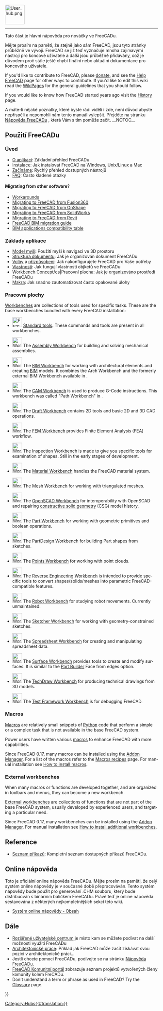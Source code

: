 <languages/>
{{TOCright}}
[[Image:User_hub.png|64px]]
----

<div class="mw-translate-fuzzy">
Tato část je hlavní nápověda pro nováčky ve FreeCADu.
</div>

<div class="mw-translate-fuzzy">
Mějte prosím na paměti, že stejně jako sám FreeCAD, jsou tyto stránky průběžně ve vývoji. FreeCAD se již teď vyznačuje mnoha zajímavými nástroji pro koncové uživatele a další jsou průběžně přidávány, což je důvodem proč stále ještě chybí finální nebo aktuální dokumentace pro koncového uživatele.
</div>

<div lang="en" dir="ltr" class="mw-content-ltr">
If you'd like to contribute to FreeCAD, please [[Donate|donate]], and see the [[Help_FreeCAD|Help FreeCAD]] page for other ways to contribute. If you'd like to edit this wiki read the [[WikiPages|WikiPages]] for the general guidelines that you should follow.
</div>

<div lang="en" dir="ltr" class="mw-content-ltr">
If you would like to know how FreeCAD started years ago visit the [[History|History]] page.
</div>

<span id="Using_FreeCAD"></span>
<div class="mw-translate-fuzzy">
A máte-li nějaké poznatky, které byste rádi viděli i zde, není důvod abyste nepřispěli a nepomohli nám tento manuál vylepšit. Přejděte na stránku  [[Help FreeCAD/cs|Nápověda FreeCADu]] , která Vám s tím pomůže začít. 
__NOTOC__
== Použití FreeCADu  ==
</div>

<span id="Introduction"></span>
===Úvod===

<div class="mw-translate-fuzzy">
* [[About FreeCAD/cs|O aplikaci]]: Základní přehled FreeCADu
* [[Installing/cs|Instalace]]: Jak instalovat FreeCAD na [[Install on Windows/cs|Windows]], [[Install on Unix/cs|Unix/Linux]] a [[Install on Mac/cs|Mac]]
* [[Getting started/cs|Začínáme]]: Rychlý přehled dostupných nástrojů  
* [[Frequently_asked_questions/cs|FAQ]]: Často kladené otázky
</div>

<div lang="en" dir="ltr" class="mw-content-ltr">
====Migrating from other software?====
</div>

<div lang="en" dir="ltr" class="mw-content-ltr">
* [[Workarounds|Workarounds]]
* [[Migrating_to_FreeCAD_from_Fusion360|Migrating to FreeCAD from Fusion360]]
* [[Migrating_to_FreeCAD_from_OnShape|Migrating to FreeCAD from OnShape]]
* [[Migrating_to_FreeCAD_from_SolidWorks|Migrating to FreeCAD from SolidWorks]]
* [[Migrating_to_FreeCAD_from_Revit|Migrating to FreeCAD from Revit]]
* [https://yorik.uncreated.net/blog/2020-010-freecad-bim-guide FreeCAD BIM migration guide]
* [[BIM_application_compatibility_table|BIM applications compatibility table]]
</div>

<span id="Basic_application"></span>
<div class="mw-translate-fuzzy">
===Základy aplikace===
</div>

<div class="mw-translate-fuzzy">
* [[Mouse Model/cs|Model myši]]: Použití myši k navigaci ve 3D prostoru  
* [[Document structure/cs|Struktura dokumentu]]: Jak je organizován dokument FreeCADu 
* [[Preferences Editor/cs|Volby]] a [[Interface Customization/cs|přizpůsobení]]: Jak nakonfigurujete FreeCAD pro Vaše potřeby 
* [[Property editor/cs|Vlastnosti]]: Jak fungují vlastnosti objketů ve FreeCADu 
* [[Workbenches|Workbench Concept/cs|Pracovní plocha]]: Jak je organizováno prostředí FreeCADu 
* [[Macros/cs|Makra]]: Jak snadno zautomatizovat často opakované úlohy
</div>

<span id="Workbenches"></span>
<div class="mw-translate-fuzzy">
===Pracovní plochy===
</div>

<div lang="en" dir="ltr" class="mw-content-ltr">
[[Workbenches|Workbenches]] are collections of tools used for specific tasks. These are the base workbenches bundled with every FreeCAD installation:
</div>

<div lang="en" dir="ltr" class="mw-content-ltr">
<!--Please keep this list consistent with Online_Help_Toc and Workbenches-->
* [[Image:Freecad.svg|32px]] [[Std_Base|Standard tools]]. These commands and tools are present in all workbenches.
</div>

<div lang="en" dir="ltr" class="mw-content-ltr">
* [[Image:Workbench_Assembly.svg|32px]] The [[Assembly_Workbench|Assembly Workbench]] for building and solving mechanical assemblies. {{Version|1.0}}
</div>

<div lang="en" dir="ltr" class="mw-content-ltr">
* [[Image:Workbench_BIM.svg|32px]] The [[BIM_Workbench|BIM Workbench]] for working with architectural elements and creating [https://en.wikipedia.org/wiki/Building_information_modeling BIM] models. It combines the Arch Workbench and the formerly external BIM Workbench available in {{VersionMinus|0.21}}.
</div>

<div lang="en" dir="ltr" class="mw-content-ltr">
* [[Image:Workbench_CAM.svg|32px]] The [[CAM_Workbench|CAM Workbench]] is used to produce G-Code instructions. This workbench was called "Path Workbench" in {{VersionMinus|0.21}}.
</div>

<div lang="en" dir="ltr" class="mw-content-ltr">
* [[Image:Workbench_Draft.svg|32px]] The [[Draft_Workbench|Draft Workbench]] contains 2D tools and basic 2D and 3D CAD operations.
</div>

<div lang="en" dir="ltr" class="mw-content-ltr">
* [[Image:Workbench_FEM.svg|32px]] The [[FEM_Workbench|FEM Workbench]] provides Finite Element Analysis (FEA) workflow.
</div>

<div lang="en" dir="ltr" class="mw-content-ltr">
* [[Image:Workbench_Inspection.svg|32px]] The [[Inspection_Workbench|Inspection Workbench]] is made to give you specific tools for examination of shapes. Still in the early stages of development.
</div>

<div lang="en" dir="ltr" class="mw-content-ltr">
* [[Image:Workbench_Material.svg|32px]] The [[Material_Workbench|Material Workbench]] handles the FreeCAD material system. {{Version|1.0}}
</div>

<div lang="en" dir="ltr" class="mw-content-ltr">
* [[Image:Workbench_Mesh.svg|32px]] The [[Mesh_Workbench|Mesh Workbench]] for working with triangulated meshes.
</div>

<div lang="en" dir="ltr" class="mw-content-ltr">
* [[Image:Workbench_OpenSCAD.svg|32px]] The [[OpenSCAD_Workbench|OpenSCAD Workbench]] for interoperability with OpenSCAD and repairing [[Constructive_solid_geometry|constructive solid geometry]] (CSG) model history.
</div>

<div lang="en" dir="ltr" class="mw-content-ltr">
* [[Image:Workbench_Part.svg|32px]] The [[Part_Workbench|Part Workbench]] for working with geometric primitives and boolean operations.
</div>

<div lang="en" dir="ltr" class="mw-content-ltr">
* [[Image:Workbench_PartDesign.svg|32px]] The [[PartDesign_Workbench|PartDesign Workbench]] for building Part shapes from sketches.
</div>

<div lang="en" dir="ltr" class="mw-content-ltr">
* [[Image:Workbench_Points.svg|32px]] The [[Points_Workbench|Points Workbench]]  for working with point clouds.
</div>

<div lang="en" dir="ltr" class="mw-content-ltr">
* [[Image:Workbench_Reverse_Engineering.svg|32px]] The [[Reverse_Engineering_Workbench|Reverse Engineering Workbench]] is intended to provide specific tools to convert shapes/solids/meshes into parametric FreeCAD-compatible features.
</div>

<div lang="en" dir="ltr" class="mw-content-ltr">
* [[Image:Workbench_Robot.svg|32px]] The [[Robot_Workbench|Robot Workbench]] for studying robot movements. Currently unmaintained.
</div>

<div lang="en" dir="ltr" class="mw-content-ltr">
* [[Image:Workbench_Sketcher.svg|32px]] The [[Sketcher_Workbench|Sketcher Workbench]] for working with geometry-constrained sketches.
</div>

<div lang="en" dir="ltr" class="mw-content-ltr">
* [[Image:Workbench_Spreadsheet.svg|32px]] The [[Spreadsheet_Workbench|Spreadsheet Workbench]] for creating and manipulating spreadsheet data.
</div>

<div lang="en" dir="ltr" class="mw-content-ltr">
* [[Image:Workbench_Surface.svg|32px]] The [[Surface_Workbench|Surface Workbench]] provides tools to create and modify surfaces. It is similar to the [[Part_Builder|Part Builder]] Face from edges option.
</div>

<div lang="en" dir="ltr" class="mw-content-ltr">
* [[Image:Workbench_TechDraw.svg|32px]] The [[TechDraw_Workbench|TechDraw Workbench]] for producing technical drawings from 3D models.
</div>

<div lang="en" dir="ltr" class="mw-content-ltr">
* [[Image:Workbench_Test.svg|32px]] The [[Testing|Test Framework Workbench]] is for debugging FreeCAD.
</div>

<div lang="en" dir="ltr" class="mw-content-ltr">
===Macros===
</div>

<div lang="en" dir="ltr" class="mw-content-ltr">
[[Macros|Macros]] are relatively small snippets of [[Python|Python]] code that perform a simple or a complex task that is not available in the base FreeCAD system.
</div>

<div lang="en" dir="ltr" class="mw-content-ltr">
Power users have written various [[Macros|macros]] to enhance FreeCAD with more capabilities.
</div>

<div lang="en" dir="ltr" class="mw-content-ltr">
Since FreeCAD 0.17, many macros can be installed using the [[Std_AddonMgr|Addon Manager]]. For a list of the macros refer to the [[Macros_recipes|Macros recipes]] page. For manual installation see [[How_to_install_macros|How to install macros]].
</div>

<div lang="en" dir="ltr" class="mw-content-ltr">
===External workbenches===
</div>

<div lang="en" dir="ltr" class="mw-content-ltr">
When many macros or functions are developed together, and are organized in toolbars and menus, they can become a new workbench.
</div>

<div lang="en" dir="ltr" class="mw-content-ltr">
[[External_workbenches|External workbenches]] are collections of functions that are not part of the base FreeCAD system, usually developed by experienced users, and targeting a particular need.
</div>

<div lang="en" dir="ltr" class="mw-content-ltr">
Since FreeCAD 0.17, many workbenches can be installed using the [[Std_AddonMgr|Addon Manager]]. For manual installation see [[How_to_install_additional_workbenches|How to install additional workbenches]].
</div>

<div lang="en" dir="ltr" class="mw-content-ltr">
==Reference==
</div>

<div class="mw-translate-fuzzy">
* [[List of Commands/cs|Seznam příkazů]]: Kompletní seznam dostupných příkazů FreeCADu.
</div>

<span id="Online_Help"></span>
== Online nápověda ==

<div class="mw-translate-fuzzy">
<!-- Ke stažení online nápovědy FreeCADu potřebujete nastavit odpovídající URL adresu v [[Preferences Editor/cs|Nastavení voleb]] FreeCADu. V současné době musí správná URL adresa ukazovat na tuto stránku. To znamená, že ji musíte nastavit na: [http://juergen-riegel.net/FreeCAD/Docu/index.php/User_hub http://juergen-riegel.net/FreeCAD/Docu/index.php/User_hub] -->
</div>

<div class="mw-translate-fuzzy">
Toto je oficiální online nápověda FreeCADu. Mějte prosím na paměti, že celý systém online nápovědy je v současné době přepracováván. Tento systém nápovědy bude použit pro generování .CHM souboru, který bude distribuován s binárním balíčkem FreeCADu. Právě teď je online nápověda sestavována z některých nejkompletnějších sekcí této wiki.
* [[Online Help Toc/cs|Systém online nápovědy - Obsah]]
</div>

<span id="More"></span>
==Dále==

<div class="mw-translate-fuzzy">
* [[Power users hub/cs|Rozšířené uživatelské centrum]] je místo kam se můžete podívat na další možnosti využití FreeCADu
* [http://yorik.uncreated.net/guestblog.php?tag=freecad Architektonické práce]: Příklad jak FreeCAD může začít získávat svou pozici v architektonické práci... 
* Jestli chcete pomoci FreeCADu, podívejte se na stránku [[Help FreeCAD|Nápověda FreeCADu]]. 
* [[FreeCAD Community Portal|FreeCAD Komunitní portál]] zobrazuje seznam projektů vytvořených členy komunity kolem FreCADu. 
* Don't understand a term or phrase as used in FreeCAD?  Try the [[Glossary]] page.
</div>


{{Userdocnavi{{#translation:}}}}
[[Category:Hubs{{#translation:}}]]